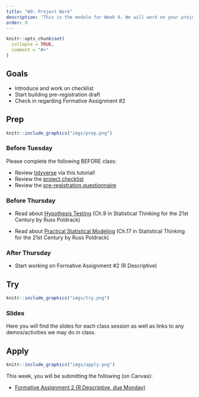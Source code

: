 ```yaml
---
title: "W9: Project Work"
description: "This is the module for Week 9. We will work on your projects."
order: 8
---
```


```r
knitr::opts_chunk$set(
  collapse = TRUE,
  comment = "#>"
)
```

## Goals

- Introduce and work on checklist
- Start building pre-registration draft
- Check in regarding Formative Assignment #2

## Prep 

:::::{.card .border .border-2 .border-info}
:::: {.grid .g-0}
::: {.g-col-3}
:::: {.card-body}

```r
knitr::include_graphics("imgs/prep.png")
```

::::
:::

::: {.g-col-9}
:::: {.card-body}
### Before Tuesday

Please complete the following BEFORE class:

- Review [tidyverse](https://malooflab.ucdavis.edu/apps/tidyverse-tutorial/) via this tutorial!
- Review the <a href="https://docs.google.com/document/d/1awBlrkTABJTkBTeTPdSfwmBSWQWO1dexDUh57GALmJU/edit?usp=sharing" target="_blank">project checklist</a>
- Review the <a href="https://docs.google.com/document/d/189HqTcnJWXfCuOKpCavEqlgTbOKA7QbCmS36xz44YwM/edit?usp=sharing" target="_blank">pre-registration questionnaire</a>


### Before Thursday

- Read about [Hypothesis Testing](https://statsthinking21.github.io/statsthinking21-core-site/hypothesis-testing.html) (Ch.9 in Statistical Thinking for the 21st Century by Russ Poldrack)

- Read about [Practical Statistical Modeling](https://statsthinking21.github.io/statsthinking21-core-site/practical-example.html) (Ch.17 in Statistical Thinking for the 21st Century by Russ Poldrack)

### After Thursday

- Start working on Formative Assignment #2 (R Descriptive)

::::
:::
::::
:::::

## Try {.mt-5}

:::::{.card .border .border-2 .border-info}
:::: {.grid .g-0}
::: {.g-col-3}
:::: {.card-body}

```r
knitr::include_graphics("imgs/try.png")
```

::::
:::

::: {.g-col-9}
:::: {.card-body}

### Slides

Here you will find the slides for each class session as well as links to any demos/activities we may do in class.

<!-- <a class="btn btn-outline-info" href="https://teaching-me.github.io/coglab/slides/W10_Oct_31_2023.pdf" role="button" target="_blank">W10: Slides 1</a> -->
<!-- <a class="btn btn-outline-info" href="https://teaching-me.github.io/coglab/slides/W10_Nov_2_2023.pdf" role="button" target="_blank">W10: Slides 2</a> -->



::::
:::


::::
:::::

## Apply {.mt-5}

:::::{.card .border .border-2 .border-info}
:::: {.grid .g-0}
::: {.g-col-3}
:::: {.card-body}

```r
knitr::include_graphics("imgs/apply.png")
```

::::
:::

::: {.g-col-9}
:::: {.card-body}

This week, you will be submitting the following (on Canvas):

- <span style="color:#508AB0"><a href="https://bowdoin.instructure.com/courses/6255/assignments/63589?module_item_id=382085" target="_blank">Formative Assignment 2 (R Descriptive, due Monday)</a></span>

::::
:::


::::
:::::